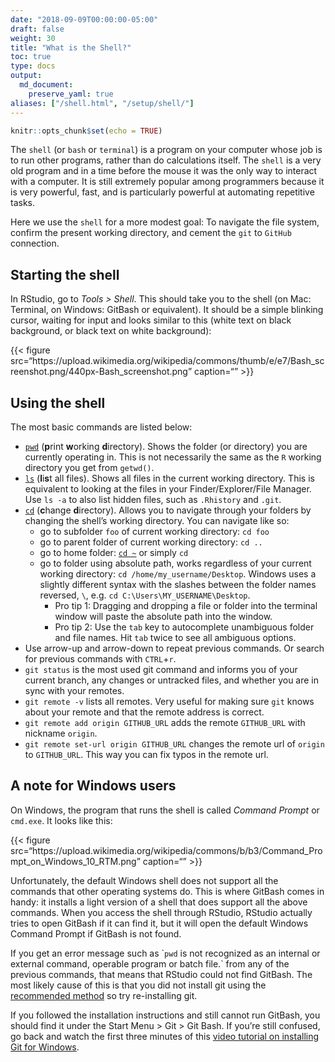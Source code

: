 ```yaml
---
date: "2018-09-09T00:00:00-05:00"
draft: false
weight: 30
title: "What is the Shell?"
toc: true
type: docs
output:
  md_document:
    preserve_yaml: true
aliases: ["/shell.html", "/setup/shell/"]
---
```


```r
knitr::opts_chunk$set(echo = TRUE)
```

The `shell` (or `bash` or `terminal`) is a program on your computer whose job is to run other programs, rather than do calculations itself. The `shell` is a very old program and in a time before the mouse it was the only way to interact with a computer. It is still extremely popular among programmers because it is very powerful, fast, and is particularly powerful at automating repetitive tasks.

Here we use the `shell` for a more modest goal: To navigate the file system, confirm the present working directory, and cement the `git` to `GitHub` connection.

## Starting the shell

In RStudio, go to *Tools > Shell*. This should take you to the shell (on Mac: Terminal, on Windows: GitBash or equivalent). It should be a simple blinking cursor, waiting for input and looks similar to this (white text on black background, or black text on white background):

{{< figure src="https://upload.wikimedia.org/wikipedia/commons/thumb/e/e7/Bash_screenshot.png/440px-Bash_screenshot.png" caption="" >}}

## Using the shell

The most basic commands are listed below:

* [`pwd`](https://en.wikipedia.org/wiki/Pwd) (**p**rint **w**orking **d**irectory). Shows the folder (or directory) you are currently operating in. This is not necessarily the same as the `R` working directory you get from `getwd()`.
* [`ls`](https://en.wikipedia.org/wiki/Ls) (**l**i**s**t all files). Shows all files in the current working directory. This is equivalent to looking at the files in your Finder/Explorer/File Manager. Use `ls -a` to also list hidden files, such as `.Rhistory` and `.git`.
* [`cd`](https://en.wikipedia.org/wiki/Cd_(command)) (**c**hange **d**irectory). Allows you to navigate through your folders by changing the shell's working directory. You can navigate like so:
    * go to subfolder `foo` of current working directory: `cd foo`
    * go to parent folder of current working directory: `cd ..`
    * go to home folder: [`cd ~`](http://tilde.club/~ford/tildepoint.jpg) or simply `cd`
    * go to folder using absolute path, works regardless of your current working directory: `cd /home/my_username/Desktop`. Windows uses a slightly different syntax with the slashes between the folder names reversed, `\`, e.g. `cd C:\Users\MY_USERNAME\Desktop`.
      * Pro tip 1: Dragging and dropping a file or folder into the terminal window will paste the absolute path into the window.
      * Pro tip 2: Use the `tab` key to autocomplete unambiguous folder and file names. Hit `tab` twice to see all ambiguous options.
* Use arrow-up and arrow-down to repeat previous commands. Or search for previous commands with `CTRL`+`r`.
* `git status` is the most used git command and informs you of your current branch,  any changes or untracked files, and whether you are in sync with your remotes.
* `git remote -v` lists all remotes. Very useful for making sure `git` knows about your remote and that the remote address is correct.
* `git remote add origin GITHUB_URL` adds the remote `GITHUB_URL` with nickname `origin`.
* `git remote set-url origin GITHUB_URL` changes the remote url of `origin` to `GITHUB_URL`. This way you can fix typos in the remote url.

## A note for Windows users

On Windows, the program that runs the shell is called *Command Prompt* or `cmd.exe`. It looks like this:

{{< figure src="https://upload.wikimedia.org/wikipedia/commons/b/b3/Command_Prompt_on_Windows_10_RTM.png" caption="" >}}

Unfortunately, the default Windows shell does not support all the commands that other operating systems do. This is where GitBash comes in handy: it installs a light version of a shell that does support all the above commands. When you access the shell through RStudio, RStudio actually tries to open GitBash if it can find it, but it will open the default Windows Command Prompt if GitBash is not found.

If you get an error message such as ``pwd` is not recognized as an internal or external command, operable program or batch file.` from any of the previous commands, that means that RStudio could not find GitBash. The most likely cause of this is that you did not install git using the [recommended method](/setup/git/) so try re-installing git.

If you followed the installation instructions and still cannot run GitBash, you should find it under the Start Menu > Git > Git Bash. If you're still confused, go back and watch the first three minutes of this [video tutorial on installing Git for Windows](https://www.youtube.com/watch?v=339AEqk9c-8).

<!-- ## Acknowledgments -->

<!-- ```{r child = here::here("R", "_ack_stat545.Rmd")} -->
<!-- ``` -->
